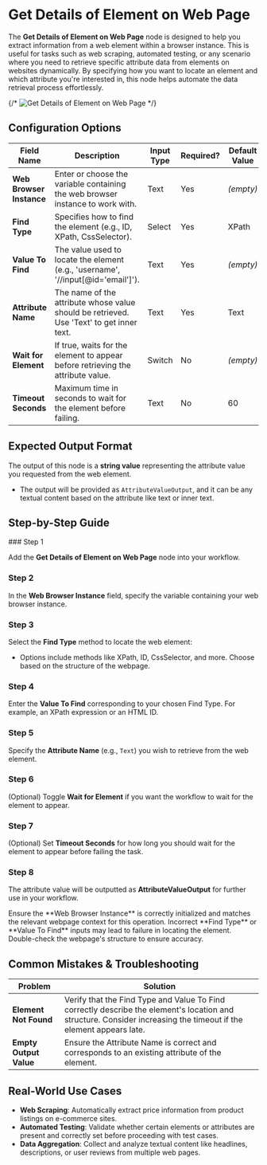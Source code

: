 
# Get Details of Element on Web Page

The **Get Details of Element on Web Page** node is designed to help you extract information from a web element within a browser instance. This is useful for tasks such as web scraping, automated testing, or any scenario where you need to retrieve specific attribute data from elements on websites dynamically. By specifying how you want to locate an element and which attribute you're interested in, this node helps automate the data retrieval process effortlessly.

{/* ![Get Details of Element on Web Page](./get-details-of-element-on-web-page.png) */}

## Configuration Options

| Field Name               | Description                                                                              | Input Type | Required? | Default Value |
| ------------------------ | ---------------------------------------------------------------------------------------- | ---------- | --------- | ------------- |
| **Web Browser Instance** | Enter or choose the variable containing the web browser instance to work with.           | Text       | Yes       | _(empty)_     |
| **Find Type**            | Specifies how to find the element (e.g., ID, XPath, CssSelector).                        | Select     | Yes       | XPath         |
| **Value To Find**        | The value used to locate the element (e.g., 'username', '//input[@id='email']').         | Text       | Yes       | _(empty)_     |
| **Attribute Name**       | The name of the attribute whose value should be retrieved. Use 'Text' to get inner text. | Text       | Yes       | Text          |
| **Wait for Element**     | If true, waits for the element to appear before retrieving the attribute value.          | Switch     | No        | _(empty)_     |
| **Timeout Seconds**      | Maximum time in seconds to wait for the element before failing.                          | Text       | No        | 60            |

## Expected Output Format

The output of this node is a **string value** representing the attribute value you requested from the web element.

- The output will be provided as `AttributeValueOutput`, and it can be any textual content based on the attribute like text or inner text.

## Step-by-Step Guide

<Steps>
### Step 1

Add the **Get Details of Element on Web Page** node into your workflow.

### Step 2

In the **Web Browser Instance** field, specify the variable containing your web browser instance.

### Step 3

Select the **Find Type** method to locate the web element:

- Options include methods like XPath, ID, CssSelector, and more. Choose based on the structure of the webpage.

### Step 4

Enter the **Value To Find** corresponding to your chosen Find Type. For example, an XPath expression or an HTML ID.

### Step 5

Specify the **Attribute Name** (e.g., `Text`) you wish to retrieve from the web element.

### Step 6

(Optional) Toggle **Wait for Element** if you want the workflow to wait for the element to appear.

### Step 7

(Optional) Set **Timeout Seconds** for how long you should wait for the element to appear before failing the task.

### Step 8

The attribute value will be outputted as **AttributeValueOutput** for further use in your workflow.

</Steps>

<Callout type="info" title="Tip">
  Ensure the **Web Browser Instance** is correctly initialized and matches the
  relevant webpage context for this operation.
</Callout>

<Callout type="warning" title="Important">
  Incorrect **Find Type** or **Value To Find** inputs may lead to failure in
  locating the element. Double-check the webpage's structure to ensure accuracy.
</Callout>

## Common Mistakes & Troubleshooting

| Problem                | Solution                                                                                                                                                          |
| ---------------------- | ----------------------------------------------------------------------------------------------------------------------------------------------------------------- |
| **Element Not Found**  | Verify that the Find Type and Value To Find correctly describe the element's location and structure. Consider increasing the timeout if the element appears late. |
| **Empty Output Value** | Ensure the Attribute Name is correct and corresponds to an existing attribute of the element.                                                                     |

## Real-World Use Cases

- **Web Scraping**: Automatically extract price information from product listings on e-commerce sites.
- **Automated Testing**: Validate whether certain elements or attributes are present and correctly set before proceeding with test cases.
- **Data Aggregation**: Collect and analyze textual content like headlines, descriptions, or user reviews from multiple web pages.
